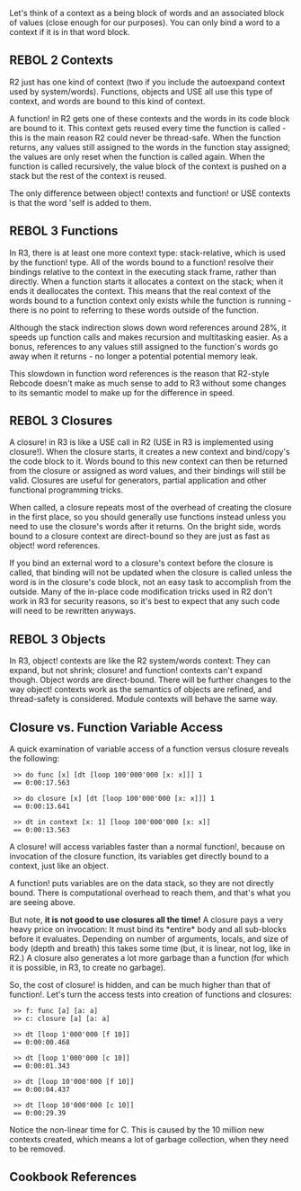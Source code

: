 {{Cookbook|title=R2 vs. R3 contexts|author=Brian Hawley|level=2|category=Language}}

Let's think of a context as a being block of words and an associated block of values (close enough for our purposes). You can only bind a word to a context if it is in that word block.

== REBOL 2 Contexts ==

R2 just has one kind of context (two if you include the autoexpand context used by system/words). Functions, objects and USE all use this type of context, and words are bound to this kind of context.

A function! in R2 gets one of these contexts and the words in its code block are bound to it. This context gets reused every time the function is called - this is the main reason R2 could never be thread-safe. When the function returns, any values still assigned to the words in the function stay assigned; the values are only reset when the function is called again. When the function is called recursively, the value block of the context is pushed on a stack but the rest of the context is reused.

The only difference between object! contexts and function! or USE contexts is that the word 'self is added to them.

== REBOL 3 Functions ==

In R3, there is at least one more context type: stack-relative, which is used by the function! type. All of the words bound to a function! resolve their bindings relative to the context in the executing stack frame, rather than directly. When a function starts it allocates a context on the stack; when it ends it deallocates the context. This means that the real context of the words bound to a function context only exists while the function is running - there is no point to referring to these words outside of the function.

Although the stack indirection slows down word references around 28%, it speeds up function calls and makes recursion and multitasking easier. As a bonus, references to any values still assigned to the function's words go away when it returns - no longer a potential potential memory leak.

This slowdown in function word references is the reason that R2-style Rebcode doesn't make as much sense to add to R3 without some changes to its semantic model to make up for the difference in speed.

== REBOL 3 Closures ==

A closure! in R3 is like a USE call in R2 (USE in R3 is implemented using closure!). When the closure starts, it creates a new context and bind/copy's the code block to it. Words bound to this new context can then be returned from the closure or assigned as word values, and their bindings will still be valid. Closures are useful for generators, partial application and other functional programming tricks.

When called, a closure repeats most of the overhead of creating the closure in the first place, so you should generally use functions instead unless you need to use the closure's words after it returns. On the bright side, words bound to a closure context are direct-bound so they are just as fast as object! word references.

If you bind an external word to a closure's context before the closure is called, that binding will not be updated when the closure is called unless the word is in the closure's code block, not an easy task to accomplish from the outside. Many of the in-place code modification tricks used in R2 don't work in R3 for security reasons, so it's best to expect that any such code will need to be rewritten anyways.

== REBOL 3 Objects ==

In R3, object! contexts are like the R2 system/words context: They can expand, but not shrink; closure! and function! contexts can't expand though. Object words are direct-bound. There will be further changes to the way object! contexts work as the semantics of objects are refined, and thread-safety is considered. Module contexts will behave the same way.

==Closure vs. Function Variable Access==

A quick examination of variable access of a function versus closure reveals the following:

  >> do func [x] [dt [loop 100'000'000 [x: x]]] 1
  == 0:00:17.563
  
  >> do closure [x] [dt [loop 100'000'000 [x: x]]] 1
  == 0:00:13.641
  
  >> dt in context [x: 1] [loop 100'000'000 [x: x]]
  == 0:00:13.563

A closure! will access variables faster than a normal function!, because on invocation of the closure function, its variables get directly bound to a context, just like an object.

A function! puts variables are on the data stack, so they are not directly bound. There is computational overhead to reach them, and that's what you are seeing above.

But note, '''it is not good to use closures all the time!''' A closure pays a very heavy price on invocation: It must bind its *entire* body and all sub-blocks before it evaluates. Depending on number of arguments, locals, and size of body (depth and breath) this takes some time (but, it is linear, not log, like in R2.)  A closure also generates a lot more garbage than a function (for which it is possible, in R3, to create no garbage).

So, the cost of closure! is hidden, and can be much higher than that of function!. Let's turn the access tests into creation of functions and closures:

  >> f: func [a] [a: a]
  >> c: closure [a] [a: a]
  
  >> dt [loop 1'000'000 [f 10]]
  == 0:00:00.468
  
  >> dt [loop 1'000'000 [c 10]]
  == 0:00:01.343
  
  >> dt [loop 10'000'000 [f 10]]
  == 0:00:04.437
  
  >> dt [loop 10'000'000 [c 10]]
  == 0:00:29.39

Notice the non-linear time for C. This is caused by the 10 million new contexts created, which means a lot of garbage collection, when they need to be removed.

==Cookbook References==

{{:Cookbook References}}